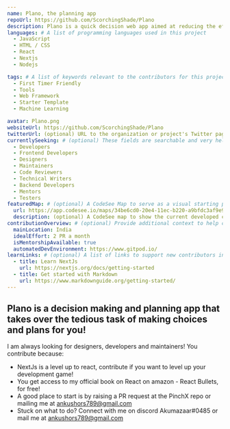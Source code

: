 ```yaml
---
name: Plano, the planning app
repoUrl: https://github.com/ScorchingShade/Plano
description: Plano is a quick decision web app aimed at reducing the effort in planning and deciding your daily chores!
languages: # A list of programming languages used in this project
  - JavaScript
  - HTML / CSS
  - React
  - Nextjs
  - Nodejs

tags: # A list of keywords relevant to the contributors for this project
  - First Timer Friendly
  - Tools
  - Web Framework
  - Starter Template
  - Machine Learning

avatar: Plano.png
websiteUrl: https://github.com/ScorchingShade/Plano
twitterUrl: (optional) URL to the organization or project's Twitter page
currentlySeeking: # (optional) These fields are searchable and very helpful for contributors to match well with your project
  - Developers
  - Frontend Developers
  - Designers
  - Maintainers
  - Code Reviewers
  - Technical Writers
  - Backend Developers
  - Mentors
  - Testers
featuredMap: # (optional) A CodeSee Map to serve as a visual starting point for contributors
  url: https://app.codesee.io/maps/34be6cd0-20e4-11ec-b220-a9bfdc3af9e9
  description: (optional) A CodeSee map to show the current developed components
contributionOverview: # (optional) Provide additional context to help contributors match well with your project
  mainLocation: India
  idealEffort: 2 PR a month
  isMentorshipAvailable: true
  automatedDevEnvironment: https://www.gitpod.io/
learnLinks: # (optional) A list of links to support new contributors in learning about your project and tech stack and culture / community
  - title: Learn NextJs
    url: https://nextjs.org/docs/getting-started
  - title: Get started with Markdown
    url: https://www.markdownguide.org/getting-started/
---
```


<!-- Divide your content into sections using our handy shortcodes. Each section is optional -->

<Overview>

## Plano is a decision making and planning app that takes over the tedious task of making choices and plans for you!

</Overview>

<Contributing>

I am always looking for designers, developers and maintainers! You contribute because:

- NextJs is a level up to react, contribute if you want to level up your development game!
- You get access to my official book on React on amazon - React Bullets, for free!
- A good place to start is by raising a PR request at the PinchX repo or mailing me at ankushors789@gmail.com
- Stuck on what to do? Connect with me on discord Akumazaar#0485 or mail me at ankushors789@gmail.com



</Contributing>
